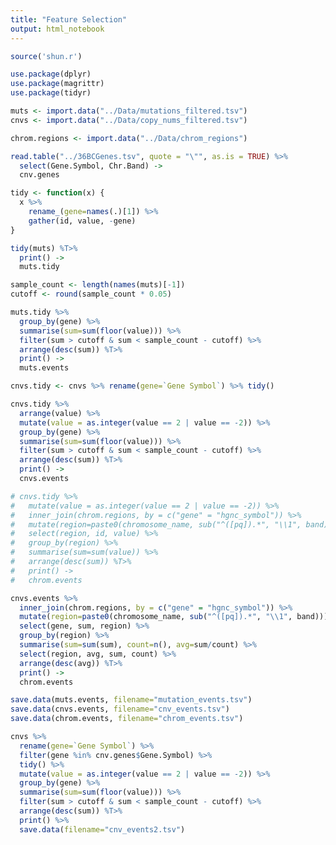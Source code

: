 ```yaml
---
title: "Feature Selection"
output: html_notebook
---
```


```r
source('shun.r')

use.package(dplyr)
use.package(magrittr)
use.package(tidyr)
```

```r
muts <- import.data("../Data/mutations_filtered.tsv")
cnvs <- import.data("../Data/copy_nums_filtered.tsv")

chrom.regions <- import.data("../Data/chrom_regions")

read.table("../36BCGenes.tsv", quote = "\"", as.is = TRUE) %>% 
  select(Gene.Symbol, Chr.Band) ->
  cnv.genes
```

```r
tidy <- function(x) {
  x %>%
    rename_(gene=names(.)[1]) %>%
    gather(id, value, -gene)
}

tidy(muts) %T>%
  print() ->
  muts.tidy

sample_count <- length(names(muts)[-1])
cutoff <- round(sample_count * 0.05)

muts.tidy %>% 
  group_by(gene) %>%
  summarise(sum=sum(floor(value))) %>%
  filter(sum > cutoff & sum < sample_count - cutoff) %>% 
  arrange(desc(sum)) %T>%
  print() ->
  muts.events
```


```r
cnvs.tidy <- cnvs %>% rename(gene=`Gene Symbol`) %>% tidy()

cnvs.tidy %>% 
  arrange(value) %>% 
  mutate(value = as.integer(value == 2 | value == -2)) %>%
  group_by(gene) %>%
  summarise(sum=sum(floor(value))) %>%
  filter(sum > cutoff & sum < sample_count - cutoff) %>% 
  arrange(desc(sum)) %T>%
  print() ->
  cnvs.events

# cnvs.tidy %>%
#   mutate(value = as.integer(value == 2 | value == -2)) %>%
#   inner_join(chrom.regions, by = c("gene" = "hgnc_symbol")) %>%
#   mutate(region=paste0(chromosome_name, sub("^([pq]).*", "\\1", band))) %>%
#   select(region, id, value) %>%
#   group_by(region) %>%
#   summarise(sum=sum(value)) %>%
#   arrange(desc(sum)) %T>%
#   print() ->
#   chrom.events

cnvs.events %>%
  inner_join(chrom.regions, by = c("gene" = "hgnc_symbol")) %>%
  mutate(region=paste0(chromosome_name, sub("^([pq]).*", "\\1", band))) %>%
  select(gene, sum, region) %>%
  group_by(region) %>%
  summarise(sum=sum(sum), count=n(), avg=sum/count) %>%
  select(region, avg, sum, count) %>%
  arrange(desc(avg)) %T>%
  print() ->
  chrom.events
```


```r
save.data(muts.events, filename="mutation_events.tsv")
save.data(cnvs.events, filename="cnv_events.tsv")
save.data(chrom.events, filename="chrom_events.tsv")
```

```r
cnvs %>%
  rename(gene=`Gene Symbol`) %>%
  filter(gene %in% cnv.genes$Gene.Symbol) %>% 
  tidy() %>% 
  mutate(value = as.integer(value == 2 | value == -2)) %>%
  group_by(gene) %>%
  summarise(sum=sum(floor(value))) %>%
  filter(sum > cutoff & sum < sample_count - cutoff) %>% 
  arrange(desc(sum)) %T>%
  print() %>%
  save.data(filename="cnv_events2.tsv")
```

